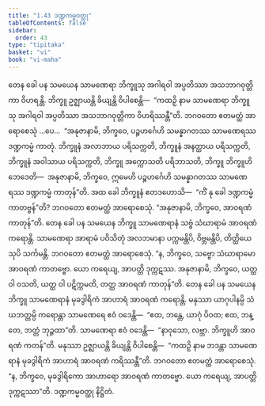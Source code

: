 ```yaml
---
title: "1.43 ဒဏ္ဍကမ္မဝတ္ထု"
tableOfContents: false
sidebar:
  order: 43
type: "tipitaka"
basket: "vi"
book: "vi-maha"
---
```



<DynamicBreadcrumb />

<Division number="107" book="vi-maha" e="ch" v="3" p="117">

<Paragraph number="474" book="vi-maha">
တေန ခေါ ပန သမယေန သာမဏေရာ ဘိက္ခူသု အဂါရဝါ အပ္ပတိဿာ အသဘာဂဝုတ္တိကာ ဝိဟရန္တိ. ဘိက္ခူ ဥဇ္ဈာယန္တိ ခိယျန္တိ ဝိပါစေန္တိ—  “ကထဉှိ နာမ သာမဏေရာ ဘိက္ခူသု အဂါရဝါ အပ္ပတိဿာ အသဘာဂဝုတ္တိကာ ဝိဟရိဿန္တီ”တိ. ဘဂဝတော ဧတမတ္ထံ အာရောစေသုံ …ပေ…  “အနုဇာနာမိ, ဘိက္ခဝေ, ပဉ္စဟင်္ဂေဟိ သမန္နာဂတဿ သာမဏေရဿ ဒဏ္ဍကမ္မံ ကာတုံ. ဘိက္ခူနံ အလာဘာယ ပရိသက္ကတိ, ဘိက္ခူနံ အနတ္ထာယ ပရိသက္ကတိ, ဘိက္ခူနံ အဝါသာယ ပရိသက္ကတိ, ဘိက္ခူ အက္ကောသတိ ပရိဘာသတိ, ဘိက္ခူ ဘိက္ခူဟိ ဘေဒေတိ—  အနုဇာနာမိ, ဘိက္ခဝေ, ဣမေဟိ ပဉ္စဟင်္ဂေဟိ သမန္နာဂတဿ သာမဏေရဿ ဒဏ္ဍကမ္မံ ကာတုန်”တိ.
</Paragraph>

<Paragraph number="475" book="vi-maha">
အထ ခေါ ဘိက္ခူနံ ဧတဒဟောသိ—  “ကိံ နု ခေါ ဒဏ္ဍကမ္မံ ကာတဗ္ဗန်”တိ? ဘဂဝတော ဧတမတ္ထံ အာရောစေသုံ. “အနုဇာနာမိ, ဘိက္ခဝေ, အာဝရဏံ ကာတုန်”တိ.
</Paragraph>

<Paragraph number="476" book="vi-maha">
တေန ခေါ ပန သမယေန ဘိက္ခူ သာမဏေရာနံ သဗ္ဗံ သံဃာရာမံ အာဝရဏံ ကရောန္တိ. သာမဏေရာ အာရာမံ ပဝိသိတုံ အလဘမာနာ ပက္ကမန္တိပိ, ဝိဗ္ဘမန္တိပိ, တိတ္ထိယေသုပိ သင်္ကမန္တိ. ဘဂဝတော ဧတမတ္ထံ အာရောစေသုံ. “န, ဘိက္ခဝေ, သဗ္ဗော သံဃာရာမော အာဝရဏံ ကာတဗ္ဗော. ယော ကရေယျ, အာပတ္တိ ဒုက္ကဋဿ. အနုဇာနာမိ, ဘိက္ခဝေ, ယတ္ထ ဝါ ဝသတိ, ယတ္ထ ဝါ ပဋိက္ကမတိ, တတ္ထ အာဝရဏံ ကာတုန်”တိ.
</Paragraph>

<Paragraph number="477" book="vi-maha">
တေန ခေါ ပန သမယေန ဘိက္ခူ သာမဏေရာနံ မုခဒွါရိကံ အာဟာရံ အာဝရဏံ ကရောန္တိ. မနုဿာ ယာဂုပါနမ္ပိ သံဃဘတ္တမ္ပိ ကရောန္တာ သာမဏေရေ ဧဝံ ဝဒေန္တိ—  “ဧထ, ဘန္တေ, ယာဂုံ ပိဝထ; ဧထ, ဘန္တေ, ဘတ္တံ ဘုဉ္ဇထာ”တိ. သာမဏေရာ ဧဝံ ဝဒေန္တိ—  “နာဝုသော, လဗ္ဘာ. ဘိက္ခူဟိ အာဝရဏံ ကတန်”တိ. မနုဿာ ဥဇ္ဈာယန္တိ ခိယျန္တိ ဝိပါစေန္တိ—  “ကထဉှိ နာမ ဘဒန္တာ သာမဏေရာနံ မုခဒွါရိကံ အာဟာရံ အာဝရဏံ ကရိဿန္တီ”တိ. ဘဂဝတော ဧတမတ္ထံ အာရောစေသုံ. “န, ဘိက္ခဝေ, မုခဒွါရိကော အာဟာရော အာဝရဏံ ကာတဗ္ဗော. ယော ကရေယျ, အာပတ္တိ ဒုက္ကဋဿာ”တိ.

</Paragraph>
</Division>

<Paragraph number="478" type="center" book="vi-maha">
ဒဏ္ဍကမ္မဝတ္ထု နိဋ္ဌိတံ.
</Paragraph>